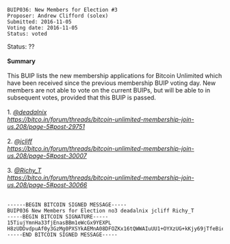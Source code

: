 <pre>
BUIP036: New Members for Election #3
Proposer: Andrew Clifford (solex)
Submitted: 2016-11-05
Voting date: 2016-11-05
Status: voted
</pre>

Status: ??<br />
<br />
'''Summary'''<br />
<br />
This BUIP lists the new membership applications for Bitcoin Unlimited which have been received since the previous membership BUIP voting day. New members are not able to vote on the current BUIPs, but will be able to in subsequent votes, provided that this BUIP is passed.<br />
<br />
1. [https://bitco.in/forum/members/1661/ ''@deadalnix'']<br />
''https://bitco.in/forum/threads/bitcoin-unlimited-membership-join-us.208/page-5#post-29751''<br />
<br />
2. [https://bitco.in/forum/members/1803/ ''@jcliff'']<br />
''https://bitco.in/forum/threads/bitcoin-unlimited-membership-join-us.208/page-5#post-30007''<br />
<br />
3. [https://bitco.in/forum/members/537/ ''@Richy_T'']<br />
''https://bitco.in/forum/threads/bitcoin-unlimited-membership-join-us.208/page-5#post-30066''<br />
<br />
<pre>
------BEGIN BITCOIN SIGNED MESSAGE-----
BUIP036 New Members for Election no3 deadalnix jcliff Richy_T
-----BEGIN BITCOIN SIGNATURE-----
15TiujYmnHa33fjEnasBBm1eWcGx9YEXPL
H8zUDDvdpuAf0y3GzMg0PXSYkAEMnA08DFOZKx16tQWWAIuUU1+OYXzUG+kKjy69jTfeBiexiO2xvBml/QiUnJw=
-----END BITCOIN SIGNED MESSAGE-----
</pre>
